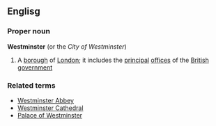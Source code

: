 ==Englisg==
===Proper noun===
{{wikipediapar|City of Westminster}}
'''Westminster'''  (or the ''City of Westminster'')
#A [[borough]] of [[London]]; it includes the [[principal]] [[office]]s of the [[British]] [[government]]
===Related terms===
*[[Westminster Abbey]]
*[[Westminster Cathedral]]
*[[Palace of Westminster]]